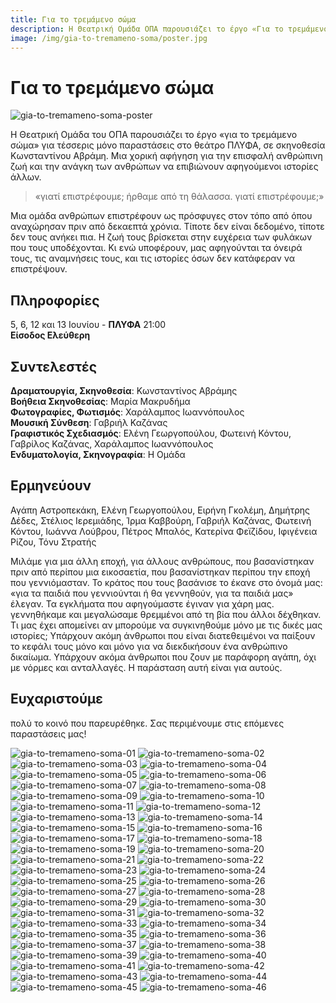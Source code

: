 ```yaml
---
title: Για το τρεμάμενο σώμα
description: Η Θεατρική Ομάδα ΟΠΑ παρουσιάζει το έργο «Για το τρεμάμενο σώμα», μια χορική αφήγηση για την επισφαλή ανθρώπινη ζωή, την προσφυγιά, τη μνήμη και την ανάγκη των ανθρώπων να επιβιώνουν αφηγούμενοι ιστορίες άλλων. Σκηνοθεσία - Κωνσταντίνος Αβράμης.
image: /img/gia-to-tremameno-soma/poster.jpg
---
```



# Για το τρεμάμενο σώμα
![gia-to-tremameno-soma-poster](/img/gia-to-tremameno-soma/poster.jpg)

Η Θεατρική Ομάδα του ΟΠΑ παρουσιάζει το έργο «για το τρεμάμενο σώμα» για τέσσερις μόνο παραστάσεις στο θεάτρο ΠΛΥΦΑ, σε σκηνοθεσία Κωνσταντίνου Αβράμη. Μια χορική αφήγηση για την επισφαλή ανθρώπινη ζωή και την ανάγκη των ανθρώπων να επιβιώνουν αφηγούμενοι ιστορίες άλλων.

> «γιατί επιστρέφουμε; ήρθαμε από τη θάλασσα. γιατί επιστρέφουμε;»

Μια ομάδα ανθρώπων επιστρέφουν ως πρόσφυγες στον τόπο από όπου αναχώρησαν πριν από δεκαεπτά χρόνια. Τίποτε δεν είναι δεδομένο, τίποτε δεν τους ανήκει πια. Η ζωή τους βρίσκεται στην ευχέρεια των φυλάκων που τους υποδέχονται. Κι ενώ υποφέρουν, μας αφηγούνται τα όνειρά τους, τις αναμνήσεις τους, και τις ιστορίες όσων δεν κατάφεραν να επιστρέψουν.

## Πληροφορίες
5, 6, 12 και 13 Ιουνίου - **ΠΛΥΦΑ** 21:00  
**Είσοδος Ελεύθερη**

## Συντελεστές
**Δραματουργία, Σκηνοθεσία**: Κωνσταντίνος Αβράμης  
**Βοήθεια Σκηνοθεσίας**: Μαρία Μακρυδήμα  
**Φωτογραφίες, Φωτισμός**: Χαράλαμπος Ιωαννόπουλος  
**Μουσική Σύνθεση**: Γαβριήλ Καζάνας  
**Γραφιστικός Σχεδιασμός**: Ελένη Γεωργοπούλου, Φωτεινή Κόντου, Γαβρίλος Καζάνας, Χαράλαμπος Ιωαννόπουλος  
**Ενδυματολογία, Σκηνογραφία**: Η Ομάδα

## Ερμηνεύουν
Αγάπη Αστροπεκάκη, Ελένη Γεωργοπούλου, Ειρήνη Γκολέμη, Δημήτρης Δέδες, Στέλιος Ιερεμιάδης, Ίρμα Καββούρη, Γαβριήλ Καζάνας, Φωτεινή Κόντου, Ιωάννα Λούβρου, Πέτρος Μπαλός, Κατερίνα Φεϊζίδου, Ιφιγένεια Ρίζου, Τόνυ Στρατής

Μιλάμε για μια άλλη εποχή, για άλλους ανθρώπους, που βασανίστηκαν πριν από περίπου μια εικοσαετία, που βασανίστηκαν περίπου την εποχή που γεννιόμασταν. Το κράτος που τους βασάνισε το έκανε στο όνομά μας: «για τα παιδιά που γεννιούνται ή θα γεννηθούν, για τα παιδιά μας» έλεγαν. Τα εγκλήματα που αφηγούμαστε έγιναν για χάρη μας. γεννηθήκαμε και μεγαλώσαμε θρεμμένοι από τη βία που άλλοι δέχθηκαν. Τι μας έχει απομείνει αν μπορούμε να συγκινηθούμε μόνο με τις δικές μας ιστορίες; Υπάρχουν ακόμη άνθρωποι που είναι διατεθειμένοι να παίξουν το κεφάλι τους μόνο και μόνο για να διεκδικήσουν ένα ανθρώπινο δικαίωμα. Υπάρχουν ακόμα άνθρωποι που ζουν με παράφορη αγάπη, όχι με νόρμες και ανταλλαγές. Η παράσταση αυτή είναι για αυτούς.

## Ευχαριστούμε
πολύ το κοινό που παρευρέθηκε. Σας περιμένουμε στις επόμενες παραστάσεις μας!

<ResponsiveYouTube videoId="3VsKBBPUzgA"/>

![gia-to-tremameno-soma-01](/img/gia-to-tremameno-soma/01.jpg)
![gia-to-tremameno-soma-02](/img/gia-to-tremameno-soma/02.jpg)
![gia-to-tremameno-soma-03](/img/gia-to-tremameno-soma/03.jpg)
![gia-to-tremameno-soma-04](/img/gia-to-tremameno-soma/04.jpg)
![gia-to-tremameno-soma-05](/img/gia-to-tremameno-soma/05.jpg)
![gia-to-tremameno-soma-06](/img/gia-to-tremameno-soma/06.jpg)
![gia-to-tremameno-soma-07](/img/gia-to-tremameno-soma/07.jpg)
![gia-to-tremameno-soma-08](/img/gia-to-tremameno-soma/08.jpg)
![gia-to-tremameno-soma-09](/img/gia-to-tremameno-soma/09.jpg)
![gia-to-tremameno-soma-10](/img/gia-to-tremameno-soma/10.jpg)
![gia-to-tremameno-soma-11](/img/gia-to-tremameno-soma/11.jpg)
![gia-to-tremameno-soma-12](/img/gia-to-tremameno-soma/12.jpg)
![gia-to-tremameno-soma-13](/img/gia-to-tremameno-soma/13.jpg)
![gia-to-tremameno-soma-14](/img/gia-to-tremameno-soma/14.jpg)
![gia-to-tremameno-soma-15](/img/gia-to-tremameno-soma/15.jpg)
![gia-to-tremameno-soma-16](/img/gia-to-tremameno-soma/16.jpg)
![gia-to-tremameno-soma-17](/img/gia-to-tremameno-soma/17.jpg)
![gia-to-tremameno-soma-18](/img/gia-to-tremameno-soma/18.jpg)
![gia-to-tremameno-soma-19](/img/gia-to-tremameno-soma/19.jpg)
![gia-to-tremameno-soma-20](/img/gia-to-tremameno-soma/20.jpg)
![gia-to-tremameno-soma-21](/img/gia-to-tremameno-soma/21.jpg)
![gia-to-tremameno-soma-22](/img/gia-to-tremameno-soma/22.jpg)
![gia-to-tremameno-soma-23](/img/gia-to-tremameno-soma/23.jpg)
![gia-to-tremameno-soma-24](/img/gia-to-tremameno-soma/24.jpg)
![gia-to-tremameno-soma-25](/img/gia-to-tremameno-soma/25.jpg)
![gia-to-tremameno-soma-26](/img/gia-to-tremameno-soma/26.jpg)
![gia-to-tremameno-soma-27](/img/gia-to-tremameno-soma/27.jpg)
![gia-to-tremameno-soma-28](/img/gia-to-tremameno-soma/28.jpg)
![gia-to-tremameno-soma-29](/img/gia-to-tremameno-soma/29.jpg)
![gia-to-tremameno-soma-30](/img/gia-to-tremameno-soma/30.jpg)
![gia-to-tremameno-soma-31](/img/gia-to-tremameno-soma/31.jpg)
![gia-to-tremameno-soma-32](/img/gia-to-tremameno-soma/32.jpg)
![gia-to-tremameno-soma-33](/img/gia-to-tremameno-soma/33.jpg)
![gia-to-tremameno-soma-34](/img/gia-to-tremameno-soma/34.jpg)
![gia-to-tremameno-soma-35](/img/gia-to-tremameno-soma/35.jpg)
![gia-to-tremameno-soma-36](/img/gia-to-tremameno-soma/36.jpg)
![gia-to-tremameno-soma-37](/img/gia-to-tremameno-soma/37.jpg)
![gia-to-tremameno-soma-38](/img/gia-to-tremameno-soma/38.jpg)
![gia-to-tremameno-soma-39](/img/gia-to-tremameno-soma/39.jpg)
![gia-to-tremameno-soma-40](/img/gia-to-tremameno-soma/40.jpg)
![gia-to-tremameno-soma-41](/img/gia-to-tremameno-soma/41.jpg)
![gia-to-tremameno-soma-42](/img/gia-to-tremameno-soma/42.jpg)
![gia-to-tremameno-soma-43](/img/gia-to-tremameno-soma/43.jpg)
![gia-to-tremameno-soma-44](/img/gia-to-tremameno-soma/44.jpg)
![gia-to-tremameno-soma-45](/img/gia-to-tremameno-soma/45.jpg)
![gia-to-tremameno-soma-46](/img/gia-to-tremameno-soma/46.jpg)
